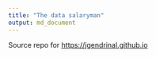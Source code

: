 ```yaml
---
title: "The data salaryman"
output: md_document
---
```


Source repo for [https://jgendrinal.github.io](https://jgendrinal.github.io)